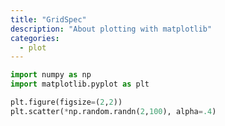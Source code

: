 ```yaml
---
title: "GridSpec"
description: "About plotting with matplotlib"
categories:
  - plot
---
```


```python
import numpy as np
import matplotlib.pyplot as plt

plt.figure(figsize=(2,2))
plt.scatter(*np.random.randn(2,100), alpha=.4)
```

